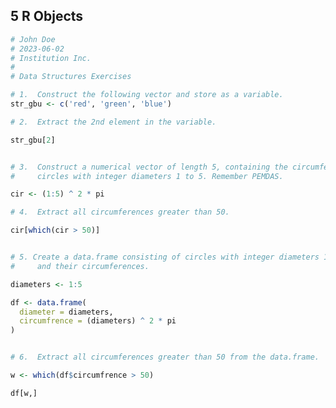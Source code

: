 ## **5** R Objects {-}

```r
# John Doe
# 2023-06-02
# Institution Inc.
#
# Data Structures Exercises

# 1.  Construct the following vector and store as a variable.
str_gbu <- c('red', 'green', 'blue')

# 2.  Extract the 2nd element in the variable.

str_gbu[2]


# 3.  Construct a numerical vector of length 5, containing the circumferences of 
#     circles with integer diameters 1 to 5. Remember PEMDAS.

cir <- (1:5) ^ 2 * pi

# 4.  Extract all circumferences greater than 50.

cir[which(cir > 50)]


# 5. Create a data.frame consisting of circles with integer diameters 1 to 5, 
#     and their circumferences.

diameters <- 1:5

df <- data.frame(
  diameter = diameters,
  circumfrence = (diameters) ^ 2 * pi
)


# 6.  Extract all circumferences greater than 50 from the data.frame.

w <- which(df$circumfrence > 50)

df[w,]
```